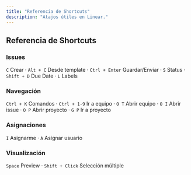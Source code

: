 ```yaml
---
title: "Referencia de Shortcuts"
description: "Atajos útiles en Linear."
---
```


## Referencia de Shortcuts

### Issues

`C` Crear · `Alt + C` Desde template · `Ctrl + Enter` Guardar/Enviar · `S` Status · `Shift + D` Due Date · `L` Labels

### Navegación

`Ctrl + K` Comandos · `Ctrl + 1-9` Ir a equipo · `O T` Abrir equipo · `O I` Abrir issue · `O P` Abrir proyecto · `G P` Ir a proyecto

### Asignaciones

`I` Asignarme · `A` Asignar usuario

### Visualización

`Space` Preview · `Shift + Click` Selección múltiple
